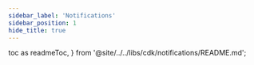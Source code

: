 ```yaml
---
sidebar_label: 'Notifications'
sidebar_position: 1
hide_title: true
---
```


  toc as readmeToc,
} from '@site/../../libs/cdk/notifications/README.md';

<Readme />

<Docs />

<!-- Workaround for generating table of contents -->
<!-- See https://github.com/facebook/docusaurus/issues/3915#issuecomment-896193142 -->

